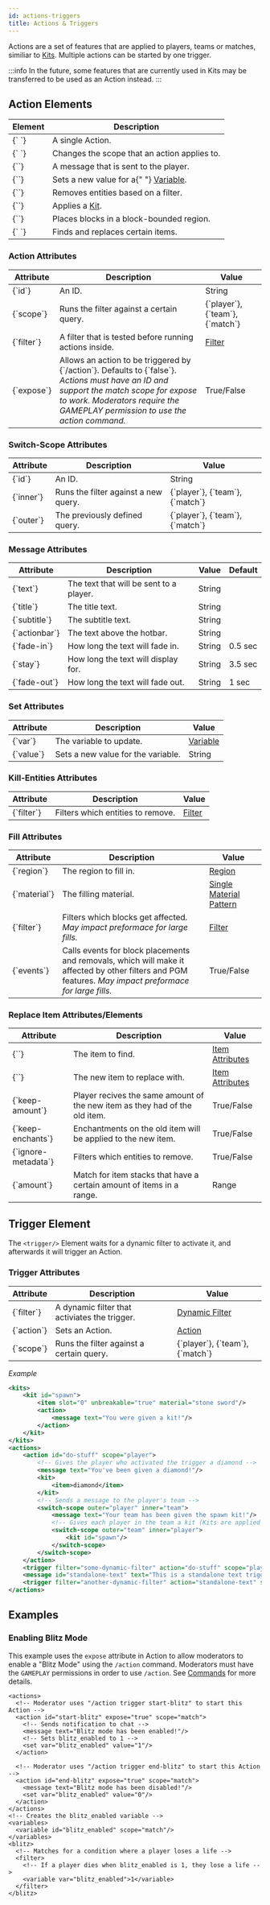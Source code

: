 ```yaml
---
id: actions-triggers
title: Actions & Triggers
---
```


Actions are a set of features that are applied to players, teams or matches, similiar to [Kits](/docs/modules/gear/kits).
Multiple actions can be started by one trigger.

:::info
In the future, some features that are currently used in Kits may be
transferred to be used as an Action instead.
:::

## Action Elements

<div className="table-container">
  <table>
    <thead>
      <tr>
        <th>Element</th>
        <th>Description</th>
      </tr>
    </thead>
    <tbody>
      <tr>
        <td>
          <label>{`<action> </action>`}</label>
        </td>
        <td>A single Action.</td>
      </tr>
      <tr>
        <td>
          <label>{`<switch-scope> </switch-scope>`}</label>
        </td>
        <td>Changes the scope that an action applies to.</td>
      </tr>
      <tr>
        <td>
          <label>{`<message/>`}</label>
        </td>
        <td>A message that is sent to the player.</td>
      </tr>
      <tr>
        <td>
          <label>{`<set/>`}</label>
        </td>
        <td>
          Sets a new value for a{" "}
          <a href="/docs/modules/mechanics/variables">Variable</a>.
        </td>
      </tr>
      <tr>
        <td>
          <label>{`<kill-entities/>`}</label>
        </td>
        <td>Removes entities based on a filter.</td>
      </tr>
      <tr>
        <td>
          <label>{`<kit/>`}</label>
        </td>
        <td>
          Applies a <a href="/docs/modules/gear/kits">Kit</a>.
        </td>
      </tr>
      <tr>
        <td>
          <label>{`<fill/>`}</label>
        </td>
        <td>
          Places blocks in a block-bounded region.
        </td>
      </tr>
      <tr>
        <td>
          <label>{`<replace-item> </replace-item>`}</label>
        </td>
        <td>Finds and replaces certain items.</td>
      </tr>
    </tbody>
  </table>
</div>

### Action Attributes

<div className="table-container">
  <table>
    <thead>
      <tr>
        <th>Attribute</th>
        <th>Description</th>
        <th>Value</th>
      </tr>
    </thead>
    <tbody>
      <tr>
        <td>
          <label>{`id`}</label>
        </td>
        <td>An ID.</td>
        <td>
          <span className="badge badge--primary">String</span>
        </td>
      </tr>
      <tr>
        <td>
          <label>{`scope`}</label>
        </td>
        <td>Runs the filter against a certain query.</td>
        <td>
          <label>{`player`}</label>, <label>{`team`}</label>, <label>{`match`}</label>
        </td>
      </tr>
      <tr>
        <td>
          <label>{`filter`}</label>
        </td>
        <td>A filter that is tested before running actions inside.</td>
        <td>
          <a href="/docs/modules/mechanics/filters">Filter</a>
        </td>
      </tr>
      <tr>
        <td>
          <label>{`expose`}</label>
        </td>
        <td>
          Allows an action to be triggered by <label>{`/action`}</label>.
          Defaults to <label>{`false`}</label>.
          <br/>
          <em>
            Actions must have an ID and support the match scope for expose to work.
            Moderators require the GAMEPLAY permission to use the action command.
          </em>
        </td>
        <td>
          <span className="badge badge--primary">True/False</span>
        </td>
      </tr>
    </tbody>
  </table>
</div>

### Switch-Scope Attributes

<div className="table-container">
  <table>
    <thead>
      <tr>
        <th>Attribute</th>
        <th>Description</th>
        <th>Value</th>
      </tr>
    </thead>
    <tbody>
      <tr>
        <td>
          <label>{`id`}</label>
        </td>
        <td>An ID.</td>
        <td>
          <span className="badge badge--primary">String</span>
        </td>
      </tr>
      <tr>
        <td>
          <label>{`inner`}</label>
        </td>
        <td>Runs the filter against a new query.</td>
        <td>
          <label>{`player`}</label>, <label>{`team`}</label>, <label>{`match`}</label>
        </td>
      </tr>
      <tr>
        <td>
          <label>{`outer`}</label>
        </td>
        <td>The previously defined query.</td>
        <td>
          <label>{`player`}</label>, <label>{`team`}</label>, <label>{`match`}</label>
        </td>
      </tr>
    </tbody>
  </table>
</div>

### Message Attributes

<div className="table-container">
  <table>
    <thead>
      <tr>
        <th>Attribute</th>
        <th>Description</th>
        <th>Value</th>
        <th>Default</th>
      </tr>
    </thead>
    <tbody>
      <tr>
        <td>
          <label>{`text`}</label>
        </td>
        <td>The text that will be sent to a player.</td>
        <td>
          <span className="badge badge--primary">String</span>
        </td>
        <td></td>
      </tr>
      <tr>
        <td>
          <label>{`title`}</label>
        </td>
        <td>The title text.</td>
        <td>
          <span className="badge badge--primary">String</span>
        </td>
        <td></td>
      </tr>
      <tr>
        <td>
          <label>{`subtitle`}</label>
        </td>
        <td>The subtitle text.</td>
        <td>
          <span className="badge badge--primary">String</span>
        </td>
        <td></td>
      </tr>
      <tr>
        <td>
          <label>{`actionbar`}</label>
        </td>
        <td>The text above the hotbar.</td>
        <td>
          <span className="badge badge--primary">String</span>
        </td>
        <td></td>
      </tr>
      <tr>
        <td>
          <label>{`fade-in`}</label>
        </td>
        <td>How long the text will fade in.</td>
        <td>
          <span className="badge badge--primary">String</span>
        </td>
        <td>0.5 sec</td>
      </tr>
      <tr>
        <td>
          <label>{`stay`}</label>
        </td>
        <td>How long the text will display for.</td>
        <td>
          <span className="badge badge--primary">String</span>
        </td>
        <td>3.5 sec</td>
      </tr>
      <tr>
        <td>
          <label>{`fade-out`}</label>
        </td>
        <td>How long the text will fade out.</td>
        <td>
          <span className="badge badge--primary">String</span>
        </td>
        <td>1 sec</td>
      </tr>
    </tbody>
  </table>
</div>

### Set Attributes

<div className="table-container">
  <table>
    <thead>
      <tr>
        <th>Attribute</th>
        <th>Description</th>
        <th>Value</th>
      </tr>
    </thead>
    <tbody>
      <tr>
        <td>
          <label>{`var`}</label>
        </td>
        <td>The variable to update.</td>
        <td>
          <a href="/docs/modules/mechanics/variables">Variable</a>
        </td>
      </tr>
      <tr>
        <td>
          <label>{`value`}</label>
        </td>
        <td>Sets a new value for the variable.</td>
        <td>
          <span className="badge badge--primary">String</span>
        </td>
      </tr>
    </tbody>
  </table>
</div>

### Kill-Entities Attributes

<div className="table-container">
  <table>
    <thead>
      <tr>
        <th>Attribute</th>
        <th>Description</th>
        <th>Value</th>
      </tr>
    </thead>
    <tbody>
      <tr>
        <td>
          <label>{`filter`}</label>
        </td>
        <td>Filters which entities to remove.</td>
        <td>
          <a href="/docs/modules/mechanics/filters">Filter</a>
        </td>
      </tr>
    </tbody>
  </table>
</div>

### Fill Attributes

<div className="table-container">
  <table>
    <thead>
      <tr>
        <th>Attribute</th>
        <th>Description</th>
        <th>Value</th>
      </tr>
    </thead>
    <tbody>
      <tr>
        <td>
          <label>{`region`}</label>
        </td>
        <td>The region to fill in.</td>
        <td>
          <a href="/docs/modules/mechanics/Regions">Region</a>
        </td>
      </tr>
      <tr>
        <td>
          <label>{`material`}</label>
        </td>
        <td>The filling material.</td>
        <td>
          <a href="/docs/reference/items/inventory#material_matchers">
            Single Material Pattern
          </a>
        </td>
      </tr>
      <tr>
        <td>
          <label>{`filter`}</label>
        </td>
        <td>Filters which blocks get affected. <em>May impact preformace for large fills.</em></td>
        <td>
          <a href="/docs/modules/mechanics/filters">Filter</a>
        </td>
      </tr>
      <tr>
        <td>
          <label>{`events`}</label>
        </td>
        <td>
          Calls events for block placements and removals,
          which will make it affected by other filters and PGM features. <em>May impact preformace for large fills.</em>
        </td>
        <td>
          <span className="badge badge--primary">True/False</span>
        </td>
      </tr>
    </tbody>
  </table>
</div>

### Replace Item Attributes/Elements

<div className="table-container">
  <table>
    <thead>
      <tr>
        <th>Attribute</th>
        <th>Description</th>
        <th>Value</th>
      </tr>
    </thead>
    <tbody>
      <tr>
        <td>
          <label>{`<find/>`}</label>
        </td>
        <td>The item to find.</td>
        <td>
          <a href="/docs/modules/gear/items#item-attributes">Item Attributes</a>
        </td>
      </tr>
      <tr>
        <td>
          <label>{`<replace/>`}</label>
        </td>
        <td>The new item to replace with.</td>
        <td>
          <a href="/docs/modules/gear/items#item-attributes">Item Attributes</a>
        </td>
      </tr>
      <tr>
        <td>
          <label>{`keep-amount`}</label>
        </td>
        <td>
          Player recives the same amount of the new item as they had of the old
          item.
        </td>
        <td>
          <span className="badge badge--primary">True/False</span>
        </td>
      </tr>
      <tr>
        <td>
          <label>{`keep-enchants`}</label>
        </td>
        <td>Enchantments on the old item will be applied to the new item.</td>
        <td>
          <span className="badge badge--primary">True/False</span>
        </td>
      </tr>
      <tr>
        <td>
          <label>{`ignore-metadata`}</label>
        </td>
        <td>Filters which entities to remove.</td>
        <td>
          <span className="badge badge--primary">True/False</span>
        </td>
      </tr>
      <tr>
        <td>
          <label>{`amount`}</label>
        </td>
        <td>
          Match for item stacks that have a certain amount of items in a range.
        </td>
        <td>
          <span className="badge badge--primary">Range</span>
        </td>
      </tr>
    </tbody>
  </table>
</div>

## Trigger Element

The <label>`<trigger/>`</label> Element waits for a dynamic filter to activate it, and afterwards it will
trigger an Action.

### Trigger Attributes

<div className="table-container">
  <table>
    <thead>
      <tr>
        <th>Attribute</th>
        <th>Description</th>
        <th>Value</th>
      </tr>
    </thead>
    <tbody>
      <tr>
        <td>
          <label>{`filter`}</label>
        </td>
        <td>A dynamic filter that activiates the trigger.</td>
        <td>
          <a href="/docs/modules/mechanics/filters#dynamic-filters">
            Dynamic Filter
          </a>
        </td>
      </tr>
      <tr>
        <td>
          <label>{`action`}</label>
        </td>
        <td>Sets an Action.</td>
        <td>
          <a href="#action-elements">Action</a>
        </td>
      </tr>
      <tr>
        <td>
          <label>{`scope`}</label>
        </td>
        <td>Runs the filter against a certain query.</td>
        <td>
          <label>{`player`}</label>, <label>{`team`}</label>, <label>{`match`}</label>
        </td>
      </tr>
    </tbody>
  </table>
</div>

_Example_

```xml
<kits>
    <kit id="spawn">
        <item slot="0" unbreakable="true" material="stone sword"/>
        <action>
            <message text="You were given a kit!"/>
        </action>
    </kit>
</kits>
<actions>
    <action id="do-stuff" scope="player">
        <!-- Gives the player who activated the trigger a diamond -->
        <message text="You've been given a diamond!"/>
        <kit>
            <item>diamond</item>
        </kit>
        <!-- Sends a message to the player's team -->
        <switch-scope outer="player" inner="team">
            <message text="Your team has been given the spawn kit!"/>
            <!-- Gives each player in the team a kit (Kits are applied per player) -->
            <switch-scope outer="team" inner="player">
                <kit id="spawn"/>
            </switch-scope>
        </switch-scope>
    </action>
    <trigger filter="some-dynamic-filter" action="do-stuff" scope="player"/>
    <message id="standalone-text" text="This is a standalone text trigger"/>
    <trigger filter="another-dynamic-filter" action="standalone-text" scope="player"/>
</actions>
```

## Examples

### Enabling Blitz Mode

This example uses the `expose` attribute in Action to allow moderators to enable
a "Blitz Mode" using the `/action` command. Moderators must have the `GAMEPLAY` permissions
in order to use `/action`. See [Commands](/docs/commands/main) for more details.

```
<actions>
  <!-- Moderator uses "/action trigger start-blitz" to start this Action -->
  <action id="start-blitz" expose="true" scope="match">
    <!-- Sends notification to chat -->
    <message text="Blitz mode has been enabled!"/>
    <!-- Sets blitz_enabled to 1 -->
    <set var="blitz_enabled" value="1"/>
  </action>

  <!-- Moderator uses "/action trigger end-blitz" to start this Action -->
  <action id="end-blitz" expose="true" scope="match">
    <message text="Blitz mode has been disabled!"/>
    <set var="blitz_enabled" value="0"/>
  </action>
</actions>
<!-- Creates the blitz_enabled variable -->
<variables>
  <variable id="blitz_enabled" scope="match"/>
</variables>
<blitz>
  <!-- Matches for a condition where a player loses a life -->
  <filter>
    <!-- If a player dies when blitz_enabled is 1, they lose a life -->
    <variable var="blitz_enabled">1</variable>
  </filter>
</blitz>
```
